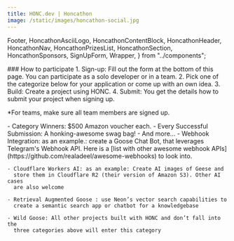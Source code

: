 ```yaml
---
title: HONC.dev | Honcathon
image: /static/images/honcathon-social.jpg
---
```


  Footer,
  HoncathonAsciiLogo,
  HoncathonContentBlock,
  HoncathonHeader,
  HoncathonNav,
  HoncathonPrizesList,
  HoncathonSection,
  HoncathonSponsors,
  SignUpForm,
  Wrapper,
} from "../components";

<HoncathonNav />

<HoncathonAsciiLogo />

<HoncathonHeader title="Let's get goosy!" />

<HoncerAscii />

<HoncathonHeader
  emoji="📅"
  preheader="Sign up today and get started with your HONC project. The deadline to submit your project is December 15th. We'll send you more information how to submit after registering."
  title="Submit before December 15 2024"
  subtitle="The Honcathon is a wild, fun online challenge where solo developers or teams come together to build and ship apps using (but not limited to) the HONC stack: Hono, Drizzle, Neon, Cloudflare, and Fiberplane. It’s the perfect place to let your creativity soar and ruffle a few feathers!"
/>

<HoncathonSection>
  <HoncathonHeader emoji="📍" title="virtual" />
  <HoncathonContentBlock>
  ### How to participate
  1. Sign-up: Fill out the form at the bottom of this page. You can participate
     as a solo developer or in a team.
  2. Pick one of the categorize below for your application or come up with an
     own idea.
  3. Build: Create a project using HONC.
  4. Submit: You get the details how to submit your project when signing up.

  \*For teams, make sure all team members are signed up.

  </HoncathonContentBlock>
</HoncathonSection>

<HoncathonSection>
  <HoncathonHeader emoji="🏆" title="Prizes" />

  <HoncathonPrizesList>
  - Category Winners: $500 Amazon voucher each.
  - Every Successful Submission: A honking-awesome swag bag!
  - And more...
  </HoncathonPrizesList>
</HoncathonSection>

<HoncathonSection>
  <HoncathonHeader
    emoji="🗂️"
    title="Categories"
    subtitle="Pick your favorite goose-approved category (or come up with an own idea, just make sure it uses HONC):"
  />

  <HoncathonContentBlock>
    - Webhook Integration: as an example.: create a Goose Chat Bot, that
      leverages Telegram's Webhook API. Here is a [list with other awesome
      webhook APIs](https://github.com/realadeel/awesome-webhooks) to look into.

    - Cloudflare Workers AI: as an example: Create AI images of Geese and
      store them in Cloudflare R2 (their version of Amazon S3). Other AI cases
      are also welcome

    - Retrieval Augmented Goose : use Neon’s vector search capabilities to
      create a semantic search app or chatbot for a knowledgebase

    - Wild Goose: All other projects built with HONC and don’t fall into the
      three categories above will enter this category

  </HoncathonContentBlock>
</HoncathonSection>

<HoncathonSection>
  <HoncathonHeader emoji="🏢" title="Sponsors" />
  <HoncathonSponsors />
</HoncathonSection>

<HoncathonSection>
  <HoncathonHeader emoji="📋" title="Sign up" />
  <SignUpForm />
</HoncathonSection>

<HoncathonHeader
  title="Get your goose on!"
  subtitle="We're so excited to see what you'll build with HONC! Let's build, have fun, and make the geese proud!"
/>

<Footer />
